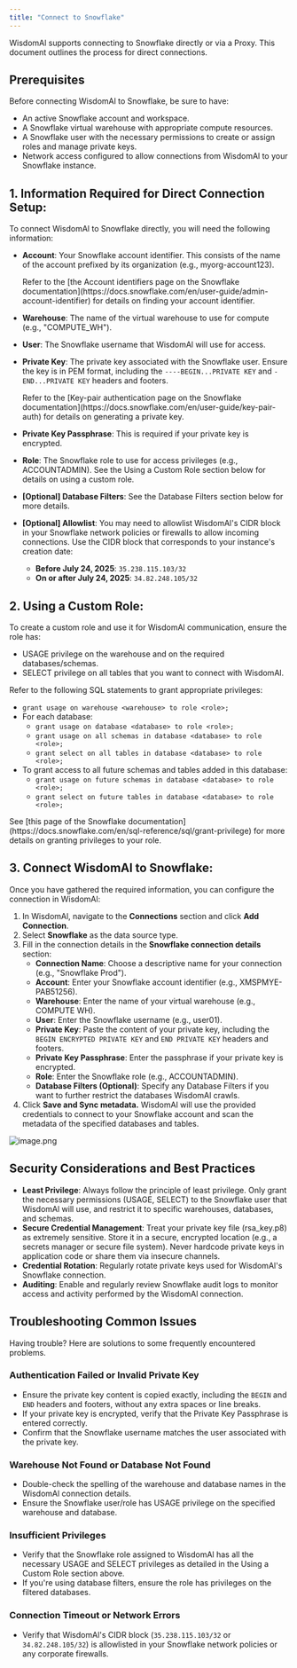 ```yaml
---
title: "Connect to Snowflake"
---
```


WisdomAl supports connecting to Snowflake directly or via a Proxy. This document outlines the process for direct connections.

## Prerequisites

Before connecting WisdomAl to Snowflake, be sure to have:

- An active Snowflake account and workspace.
- A Snowflake virtual warehouse with appropriate compute resources.
- A Snowflake user with the necessary permissions to create or assign roles and manage private keys.
- Network access configured to allow connections from WisdomAl to your Snowflake instance.

## 1. Information Required for Direct Connection Setup:

To connect WisdomAl to Snowflake directly, you will need the following information:

- **Account**: Your Snowflake account identifier. This consists of the name of the account prefixed by its organization (e.g., myorg-account123).

  <Note>
    Refer to the [the Account identifiers page on the Snowflake documentation](https://docs.snowflake.com/en/user-guide/admin-account-identifier) for details on finding your account identifier.
  </Note>
- **Warehouse**: The name of the virtual warehouse to use for compute (e.g., "COMPUTE_WH").
- **User**: The Snowflake username that WisdomAl will use for access.
- **Private Key**: The private key associated with the Snowflake user. Ensure the key is in PEM format, including the `----BEGIN...PRIVATE KEY` and `-END...PRIVATE KEY` headers and footers.

  <Note>
    Refer to the [Key-pair authentication page on the Snowflake documentation](https://docs.snowflake.com/en/user-guide/key-pair-auth) for details on generating a private key.
  </Note>
- **Private Key Passphrase**: This is required if your private key is encrypted.
- **Role**: The Snowflake role to use for access privileges (e.g., ACCOUNTADMIN). See the Using a Custom Role section below for details on using a custom role.
- **[Optional] Database Filters**: See the Database Filters section below for more details.
- **[Optional] Allowlist**: You may need to allowlist WisdomAl's CIDR block in your Snowflake network policies or firewalls to allow incoming connections. Use the CIDR block that corresponds to your instance's creation date:
  - **Before July 24, 2025**: `35.238.115.103/32`
  - **On or after July 24, 2025**: `34.82.248.105/32`

## 2. Using a Custom Role:

To create a custom role and use it for WisdomAl communication, ensure the role has:

- USAGE privilege on the warehouse and on the required databases/schemas.
- SELECT privilege on all tables that you want to connect with WisdomAl.

Refer to the following SQL statements to grant appropriate privileges:

- `grant usage on warehouse <warehouse> to role <role>;`
- For each database:
  - `grant usage on database <database> to role <role>;`
  - `grant usage on all schemas in database <database> to role <role>;`
  - `grant select on all tables in database <database> to role <role>;`
- To grant access to all future schemas and tables added in this database:
  - `grant usage on future schemas in database <database> to role <role>;`
  - `grant select on future tables in database <database> to role <role>;`

<Note>
  See [this page of the Snowflake documentation](https://docs.snowflake.com/en/sql-reference/sql/grant-privilege) for more details on granting privileges to your role.
</Note>

## 3. Connect WisdomAl to Snowflake:

Once you have gathered the required information, you can configure the connection in WisdomAl:

1. In WisdomAl, navigate to the **Connections** section and click **Add Connection**.
2. Select **Snowflake** as the data source type.
3. Fill in the connection details in the **Snowflake connection details** section:
   - **Connection Name**: Choose a descriptive name for your connection (e.g., "Snowflake Prod").
   - **Account**: Enter your Snowflake account identifier (e.g., XMSPMYE-PAB51256).
   - **Warehouse**: Enter the name of your virtual warehouse (e.g., COMPUTE WH).
   - **User**: Enter the Snowflake username (e.g., user01).
   - **Private Key**: Paste the content of your private key, including the `BEGIN ENCRYPTED PRIVATE KEY` and `END PRIVATE KEY` headers and footers.
   - **Private Key Passphrase**: Enter the passphrase if your private key is encrypted.
   - **Role**: Enter the Snowflake role (e.g., ACCOUNTADMIN).
   - **Database Filters (Optional)**: Specify any Database Filters if you want to further restrict the databases WisdomAl crawls.
4. Click **Save and Sync metadata.** WisdomAl will use the provided credentials to connect to your Snowflake account and scan the metadata of the specified databases and tables.

![image.png](/images/snowflake.png)

## Security Considerations and Best Practices

- **Least Privilege**: Always follow the principle of least privilege. Only grant the necessary permissions (USAGE, SELECT) to the Snowflake user that WisdomAl will use, and restrict it to specific warehouses, databases, and schemas.
- **Secure Credential Management**: Treat your private key file (rsa_key.p8) as extremely sensitive. Store it in a secure, encrypted location (e.g., a secrets manager or secure file system). Never hardcode private keys in application code or share them via insecure channels.
- **Credential Rotation**: Regularly rotate private keys used for WisdomAl's Snowflake connection.
- **Auditing**: Enable and regularly review Snowflake audit logs to monitor access and activity performed by the WisdomAl connection.

## Troubleshooting Common Issues

Having trouble? Here are solutions to some frequently encountered problems.

### Authentication Failed or Invalid Private Key

- Ensure the private key content is copied exactly, including the `BEGIN` and `END` headers and footers, without any extra spaces or line breaks.
- If your private key is encrypted, verify that the Private Key Passphrase is entered correctly.
- Confirm that the Snowflake username matches the user associated with the private key.

### Warehouse Not Found or Database Not Found

- Double-check the spelling of the warehouse and database names in the WisdomAl connection details.
- Ensure the Snowflake user/role has USAGE privilege on the specified warehouse and database.

### Insufficient Privileges

- Verify that the Snowflake role assigned to WisdomAl has all the necessary USAGE and SELECT privileges as detailed in the Using a Custom Role section above.
- If you're using database filters, ensure the role has privileges on the filtered databases.

### Connection Timeout or Network Errors

- Verify that WisdomAl's CIDR block (`35.238.115.103/32` or `34.82.248.105/32`) is allowlisted in your Snowflake network policies or any corporate firewalls.